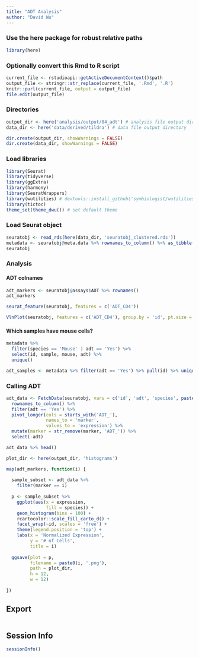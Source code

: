 ```yaml
---
title: "ADT Analysis"
author: "David Wu"
---
```


### Use the here package for robust relative paths
```r
library(here)
```

### Optionally convert this Rmd to R script 
```r
current_file <- rstudioapi::getActiveDocumentContext()$path
output_file <- stringr::str_replace(current_file, '.Rmd', '.R')
knitr::purl(current_file, output = output_file)
file.edit(output_file)
```

### Directories
```r
output_dir <- here('analysis/output/04_adt') # analysis file output directory
data_dir <- here('data/derived/tildra') # data file output directory

dir.create(output_dir, showWarnings = FALSE)
dir.create(data_dir, showWarnings = FALSE)
```

### Load libraries
```r
library(Seurat) 
library(tidyverse)
library(ggExtra)
library(harmony)
library(SeuratWrappers)
library(wutilities) # devtools::install_github('symbiologist/wutilities')
library(tictoc)
theme_set(theme_dwu()) # set default theme
```

### Load Seurat object
```r
seuratobj <- read_rds(here(data_dir, 'seuratobj_clustered.rds'))
metadata <- seuratobj@meta.data %>% rownames_to_column() %>% as_tibble()
seuratobj
```
### Analysis
#### ADT colnames
```r
adt_markers <- seuratobj@assays$ADT %>% rownames()
adt_markers
```
```r
seurat_feature(seuratobj, features = c('ADT_CD4'))
```
```r
VlnPlot(seuratobj, features = c('ADT_CD4'), group.by = 'id', pt.size = 0.1)
```
#### Which samples have mouse cells?
```r
metadata %>% 
  filter(species == 'Mouse' | adt == 'Yes') %>% 
  select(id, sample, mouse, adt) %>% 
  unique()
```
```r
adt_samples <- metadata %>% filter(adt == 'Yes') %>% pull(id) %>% unique()
```

### Calling ADT
```r
adt_data <- FetchData(seuratobj, vars = c('id', 'adt', 'species', paste0('ADT_', adt_markers))) %>% 
  rownames_to_column() %>% 
  filter(adt == 'Yes') %>% 
  pivot_longer(cols = starts_with('ADT_'),
               names_to = 'marker',
               values_to = 'expression') %>% 
  mutate(marker = str_remove(marker, 'ADT_')) %>% 
  select(-adt)

adt_data %>% head()
```

```r
plot_dir <- here(output_dir, 'histograms')

map(adt_markers, function(i) {
  
  sample_subset <- adt_data %>% 
    filter(marker == i)
  
  p <- sample_subset %>% 
    ggplot(aes(x = expression,
               fill = species)) +
    geom_histogram(bins = 100) +
    rcartocolor::scale_fill_carto_d() +
    facet_wrap(~id, scales = 'free') +
    theme(legend.position = 'top') +
    labs(x = 'Normalized Expression',
         y = '# of Cells',
         title = i)
  
  ggsave(plot = p,
         filename = paste0(i, '.png'),
         path = plot_dir,
         h = 12,
         w = 12)
  
})


```

## Export
```r

```

## Session Info
```r
sessionInfo()
```



